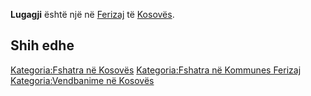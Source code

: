 {{Fshat në 
 | Emri                = Lugagji
 | EmriAlt                = 
 | NAME_SHORT_FORM=      
 | NAME_GENERIC=      
 | NAME_SORT_NAME_RO=      LUGAGJI
 | FULL_NAME_RO = Lugagji
 | FULL_NAME_ND_RO=Lugagji
 | SORT_NAME_RG=LUGAGJI
 | FULL_NAME_RG=Lugagji
 | FULL_NAME_ND_RG=Lugagji
 | SRP_NAME_SHORT_FORM=      
 | SRP_NAME_GENERIC=      
 | SRP_NAME_SORT_NAME_RO=      
 | SRP_FULL_NAME_RO = 
 | SRP_FULL_NAME_ND_RO=
 | SRP_SORT_NAME_RG=
 | SRP_FULL_NAME_RG=
 | SRP_FULL_NAME_ND_RG=
 | Emri (Rasa dhanore) = 
 | Figura              = 
 | Shteti              = Kosovo
 | Komuna              = Ferizaj
 | Kodi postar         = 
 | Sipërfaqja          = 

 | Popullsia           = 

 | Regj. i popullsisë  = 
 | Dend. e popullsisë  = 
 | Faqja zyrtare       = 
 <!--- Koordinatat ----> 
 | Gjerësia            = 42.331389
 | Gjatësia            = 20.903611
 | Lartësia            = 
}}
'''Lugagji''' është një [[]] në [[Ferizaj]] të [[Kosovës]].

<!-- == Gjeografia == -->
<!-- == Historia == -->
<!-- == Demografia == -->
== Shih edhe ==
{{Komuna Ferizaj}}
{{Kosovo-Administrata-Cung}}

[[Kategoria:Fshatra në Kosovës]]
[[Kategoria:Fshatra në Kommunes Ferizaj]]
[[Kategoria:Vendbanime në Kosovës]]